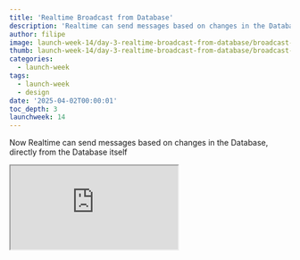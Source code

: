 ```yaml
---
title: 'Realtime Broadcast from Database'
description: 'Realtime can send messages based on changes in the Database, directly from the Database itself'
author: filipe
image: launch-week-14/day-3-realtime-broadcast-from-database/broadcast-database-og.png
thumb: launch-week-14/day-3-realtime-broadcast-from-database/broadcast-database-og-thumb.png
categories:
  - launch-week
tags:
  - launch-week
  - design
date: '2025-04-02T00:00:01'
toc_depth: 3
launchweek: 14
---
```


Now Realtime can send messages based on changes in the Database, directly from the Database itself

<div className="video-container mb-8">
  <iframe
    className="w-full"
    src="https://www.youtube-nocookie.com/embed/2TIuUjkCDFE"
    title="Introducing Broadcast from Database"
    allow="accelerometer; autoplay; clipboard-write; encrypted-media; fullscreen; gyroscope; picture-in-picture; web-share"
    allowfullscreen
  />
</div>

Supabase Realtime Broadcast now supports sending messages directly [from your Database](https://supabase.com/docs/guides/realtime/broadcast#broadcast-from-the-database). Broadcasting from the Database can scale to tens of thousands of users.

## What is Supabase Realtime?

You can use Supabase Realtime build immersive features like notifications, chats, live cursors, shared whiteboards, multiplayer games, and listen to Database changes.

Realtime includes the following features:

- **Broadcast**, to send low-latency messages using client libraries, REST, or your Database
- **Presence**, to store and synchronize online user state consistently across clients
- **Postgres Changes**, polls the Database, listens for changes, and sends messages to clients

Broadcasting from the Database is our latest improvement. It requires more initial setup than Postgres Changes, but offers more benefits:

- You can target specific actions (DELETE, INSERT, UPDATE, etc)
- Choose which columns to send in the body of the message instead of the full record
- Use SQL to selectively send data to specific channels

You now have two options for building realtime applications using database changes:

- **Broadcast from the Database**, to send messages triggered by changes within the Database itself
- **Postgres Changes**, for client-side logic to poll a Database for changes

<Img
  wide
  alt="Install"
  src={{
    dark: '/images/images/blog/launch-week-14/day-3-realtime-broadcast-from-database/broadcast-postgres-dark.png',
    light:
      'images/blog/launch-week-14/day-3-realtime-broadcast-from-database/broadcast-postgres-light.png',
  }}
/>

## Broadcast from the database

There are several scenarios where you will want to use Broadcast from the Database instead of Postgres Changes, including:

- Applications with many connected users
- Sanitizing the payload of a message instead of providing the full record
- Reduction in latency of sent messages

Let’s walk through how to set up Broadcast from the Database.

First, set up Row-Level Security (RLS) policies to control user access to relevant messages:

```sql
create policy "Authenticated users can receive broadcasts"
on "realtime"."messages"
for select
to authenticated
using ( true );
```

Then, set up the function that will be called whenever a Database change is detected:

```sql
create or replace function public.your_table_changes()
returns trigger
as $$
begin
    perform realtime.broadcast_changes(
	    'topic:' || new.id::text,   -- topic
		   tg_op,                          -- event
		   tg_op,                          -- operation
		   tg_table_name,                  -- table
		   tg_table_schema,                -- schema
		   new,                            -- new record
		   old                             -- old record
		);
    return null;
end;
$$ language plpgsql;
```

Then, set up the trigger conditions under which you will execute the function:

```sql
create trigger broadcast_changes_for_your_table_trigger
after insert or update or delete
on public.your_table
for each row
execute function your_table_changes();
```

And finally, set up your client code to listen for changes:

```jsx
const id = 'id'
await supabase.realtime.setAuth() // Needed for Realtime Authorization
const changes = supabase
  .channel(`topic:${id}`, {
    config: { private: true },
  })
  .on('broadcast', { event: 'INSERT' }, (payload) => console.log(payload))
  .on('broadcast', { event: 'UPDATE' }, (payload) => console.log(payload))
  .on('broadcast', { event: 'DELETE' }, (payload) => console.log(payload))
  .subscribe()
```

Be sure to read [the full Realtime documentation](https://supabase.com/docs/guides/realtime/broadcast) for more information and example use cases.

## How does Broadcast from the Database work?

Realtime Broadcast from the Database sets up a replication slot against a publication created for the `realtime.messages` table. This lets Realtime listen for Write Ahead Log (WAL) changes whenever new rows are inserted.

When Realtime spots a new insert in the WAL, it broadcasts that message to the target channel right away.

We created two helper functions:

- `realtime.send`: A simple function that adds messages to the `realtime.messages` table
- `realtime.broadcast_changes`: A more advanced function that creates payloads similar to Postgres Changes

The `realtime.send` function is designed to work safely inside triggers. It catches exceptions and uses `pg_notify` to send error information to the Realtime server for proper logging. This keeps your triggers from breaking if something goes wrong.

<Img
  wide
  alt="Install"
  src={{
    dark: '/images/images/blog/launch-week-14/day-3-realtime-broadcast-from-database/broadcast-database-dark.png',
    light:
      'images/blog/launch-week-14/day-3-realtime-broadcast-from-database/broadcast-database-light.png',
  }}
/>

![broadcast-database-dark.png]()

These improvements let us scale Database broadcasts to tens of thousands of connected users at once. They also enable new uses like:

1. Broadcasting directly from Database functions
2. Sending only specific fields to connected clients
3. Creating scheduled events using [Supabase Cron](https://supabase.com/docs/guides/cron)

All this makes your real-time applications faster and more flexible.

_Note: Broadcast from the Database was previously known as Broadcast Changes._

## Get started with Supabase Realtime

Supabase Realtime can help you build more compelling experiences for your applications.

- [Discover use cases](https://supabase.com/realtime) for Supabase Realtime
- Read the [Supabase Realtime documentation](https://supabase.com/docs/guides/realtime) to learn more
- Watch the Realtime changes video
- [Sign up for Supabase](https://supabase.com/dashboard/sign-up) and get started today
